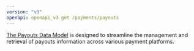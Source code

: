 ```yaml
---
version: "v3"
openapi: openapi_v3 get /payments/payouts
---
```


[The Payouts Data Model](https://docs.rootfi.dev/api-reference/payments/overview) is designed to streamline the management and retrieval of payouts information across various payment platforms.
